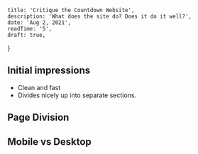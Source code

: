     title: 'Critique the Countdown Website',
    description: 'What does the site do? Does it do it well?',
    date: 'Aug 2, 2021',
    readTime: '5',
	draft: true,
}


## Initial impressions

- Clean and fast
- Divides nicely up into separate sections.


## Page Division


## Mobile vs Desktop




